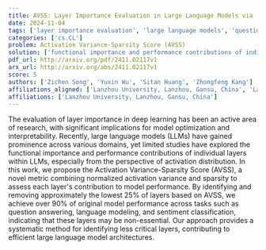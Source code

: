 ```yaml
---
title: AVSS: Layer Importance Evaluation in Large Language Models via   Activation Variance-Sparsity Analysis
date: 2024-11-04
tags: ['layer importance evaluation', 'large language models', 'question answering', 'sentiment classification', 'model performance', 'activation distribution', 'language modeling', 'interpretability', 'efficient architectures', 'model optimization', 'deep learning', 'activation variance-sparsity score']
categories: ['cs.CL']
problem: Activation Variance-Sparsity Score (AVSS)
solution: ['functional importance and performance contributions of individual layers within large language models']
pdf_url: http://arxiv.org/pdf/2411.02117v1
arx_url: http://arxiv.org/abs/2411.02117v1
score: 5
authors: ['Zichen Song', 'Yuxin Wu', 'Sitan Huang', 'Zhongfeng Kang']
affiliations_aligned: ['Lanzhou University, Lanzhou, Gansu, China', 'Lanzhou University, Lanzhou, Gansu, China', 'Lanzhou University, Lanzhou, Gansu, China', 'Lanzhou University, Lanzhou, Gansu, China']
affiliations: ['Lanzhou University, Lanzhou, Gansu, China']
---
```



The evaluation of layer importance in deep learning has been an active area of research, with significant implications for model optimization and interpretability. Recently, large language models (LLMs) have gained prominence across various domains, yet limited studies have explored the functional importance and performance contributions of individual layers within LLMs, especially from the perspective of activation distribution. In this work, we propose the Activation Variance-Sparsity Score (AVSS), a novel metric combining normalized activation variance and sparsity to assess each layer's contribution to model performance. By identifying and removing approximately the lowest 25% of layers based on AVSS, we achieve over 90% of original model performance across tasks such as question answering, language modeling, and sentiment classification, indicating that these layers may be non-essential. Our approach provides a systematic method for identifying less critical layers, contributing to efficient large language model architectures.